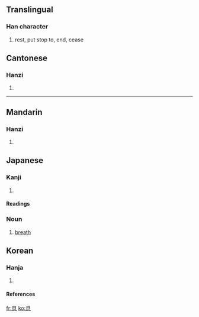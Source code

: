 ==Translingual==
===Han character===
{{Han char|rn=61|rad=心|as=06|sn=10|four=2633<sub>0</sub>|canj=竹山心 (HUP)}}
# rest, put stop to, end, cease


==Cantonese==
===Hanzi===
{{yue-hanzi|jyut=|y=sik1}}
# {{defn|Cantonese}}
----
==Mandarin==
===Hanzi===
{{cmn-hanzi|pin=[[xī]] (xi1)|wg=hsi<sup>1</sup>}}
# {{defn|Mandarin}}

== Japanese ==
=== Kanji ===
{{ja-kanji|grade=|rs=心06}}
# {{defn|Japanese}} 
====Readings====
{{ja-readings|on=[[そく]] ([[soku]])|kun=[[いき]] ([[iki]]), [[やすむ]] ([[yasumu]]), [[やめる]] ([[yameru]])}}
=== Noun ===
{{ja-noun|k|count=|hira=いき|kata=|rom=iki|kanji=|kyu=|shin=|hidx=}}
# [[breath]]

==Korean==
===Hanja===
{{ko-hanja|hangeul=식|eumhun=|rv=sik|mr=sik|y=sik}}
# {{defn|Korean}}
====References====
{{Han ref|kx=0385.200|dkj=10601|dj=0717.100|hdz=42291.040|uh=606F|ud=24687|bh=AEA7|bd=44711}}

[[fr:息]]
[[ko:息]]